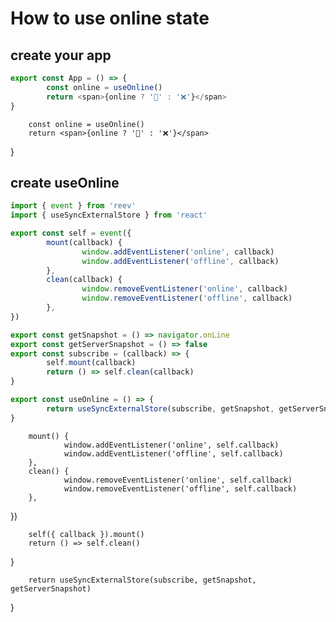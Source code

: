 # How to use online state

## create your app

```ts
export const App = () => {
        const online = useOnline()
        return <span>{online ? '📶' : '❌'}</span>
}
```

        const online = useOnline()
        return <span>{online ? '📶' : '❌'}</span>
}

<App />

## create useOnline

```ts
import { event } from 'reev'
import { useSyncExternalStore } from 'react'

export const self = event({
        mount(callback) {
                window.addEventListener('online', callback)
                window.addEventListener('offline', callback)
        },
        clean(callback) {
                window.removeEventListener('online', callback)
                window.removeEventListener('offline', callback)
        },
})

export const getSnapshot = () => navigator.onLine
export const getServerSnapshot = () => false
export const subscribe = (callback) => {
        self.mount(callback)
        return () => self.clean(callback)
}

export const useOnline = () => {
        return useSyncExternalStore(subscribe, getSnapshot, getServerSnapshot)
}
```


        mount() {
                window.addEventListener('online', self.callback)
                window.addEventListener('offline', self.callback)
        },
        clean() {
                window.removeEventListener('online', self.callback)
                window.removeEventListener('offline', self.callback)
        },
})

        self({ callback }).mount()
        return () => self.clean()
}



        return useSyncExternalStore(subscribe, getSnapshot, getServerSnapshot)
}
